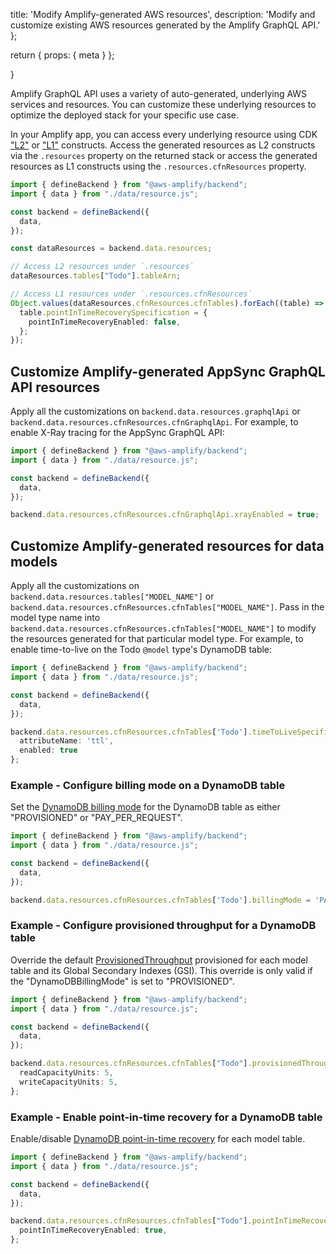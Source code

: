   title: 'Modify Amplify-generated AWS resources',
  description:
    'Modify and customize existing AWS resources generated by the Amplify GraphQL API.'
};

  return {
    props: {
      meta
    }
  };

}

Amplify GraphQL API uses a variety of auto-generated, underlying AWS services and resources. You can customize these underlying resources to optimize the deployed stack for your specific use case.


In your Amplify app, you can access every underlying resource using CDK ["L2"](https://docs.aws.amazon.com/cdk/v2/guide/constructs.html#constructs_using) or ["L1"](https://docs.aws.amazon.com/cdk/v2/guide/constructs.html#constructs_l1_using) constructs. Access the generated resources as L2 constructs via the `.resources` property on the returned stack or access the generated resources as L1 constructs using the `.resources.cfnResources` property.

```ts
import { defineBackend } from "@aws-amplify/backend";
import { data } from "./data/resource.js";

const backend = defineBackend({
  data,
});

const dataResources = backend.data.resources;

// Access L2 resources under `.resources`
dataResources.tables["Todo"].tableArn;

// Access L1 resources under `.resources.cfnResources`
Object.values(dataResources.cfnResources.cfnTables).forEach((table) => {
  table.pointInTimeRecoverySpecification = {
    pointInTimeRecoveryEnabled: false,
  };
});
```

## Customize Amplify-generated AppSync GraphQL API resources


Apply all the customizations on `backend.data.resources.graphqlApi` or `backend.data.resources.cfnResources.cfnGraphqlApi`. For example, to enable X-Ray tracing for the AppSync GraphQL API:

```ts
import { defineBackend } from "@aws-amplify/backend";
import { data } from "./data/resource.js";

const backend = defineBackend({
  data,
});

backend.data.resources.cfnResources.cfnGraphqlApi.xrayEnabled = true;
```

## Customize Amplify-generated resources for data models


Apply all the customizations on `backend.data.resources.tables["MODEL_NAME"]` or `backend.data.resources.cfnResources.cfnTables["MODEL_NAME"]`. Pass in the model type name into `backend.data.resources.cfnResources.cfnTables["MODEL_NAME"]` to modify the resources generated for that particular model type. For example, to enable time-to-live on the Todo `@model` type's DynamoDB table:

```ts
import { defineBackend } from "@aws-amplify/backend";
import { data } from "./data/resource.js";

const backend = defineBackend({
  data,
});

backend.data.resources.cfnResources.cfnTables['Todo'].timeToLiveSpecification = {
  attributeName: 'ttl',
  enabled: true
};
```

### Example - Configure billing mode on a DynamoDB table

Set the [DynamoDB billing mode](https://docs.aws.amazon.com/AWSCloudFormation/latest/UserGuide/aws-resource-dynamodb-table.html#cfn-dynamodb-table-billingmode) for the DynamoDB table as either "PROVISIONED" or "PAY_PER_REQUEST".


```ts
import { defineBackend } from "@aws-amplify/backend";
import { data } from "./data/resource.js";

const backend = defineBackend({
  data,
});

backend.data.resources.cfnResources.cfnTables['Todo'].billingMode = 'PAY_PER_REQUEST';
```

### Example - Configure provisioned throughput for a DynamoDB table

Override the default [ProvisionedThroughput](https://docs.aws.amazon.com/AWSCloudFormation/latest/UserGuide/aws-resource-dynamodb-table.html#cfn-dynamodb-table-provisionedthroughput) provisioned for each model table and its Global Secondary Indexes (GSI). This override is only valid if the "DynamoDBBillingMode" is set to "PROVISIONED".

```ts
import { defineBackend } from "@aws-amplify/backend";
import { data } from "./data/resource.js";

const backend = defineBackend({
  data,
});

backend.data.resources.cfnResources.cfnTables["Todo"].provisionedThroughput = {
  readCapacityUnits: 5,
  writeCapacityUnits: 5,
};
```

### Example - Enable point-in-time recovery for a DynamoDB table

Enable/disable [DynamoDB point-in-time recovery](https://docs.aws.amazon.com/AWSCloudFormation/latest/UserGuide/aws-properties-dynamodb-table-pointintimerecoveryspecification.html) for each model table.


```ts
import { defineBackend } from "@aws-amplify/backend";
import { data } from "./data/resource.js";

const backend = defineBackend({
  data,
});

backend.data.resources.cfnResources.cfnTables["Todo"].pointInTimeRecoverySpecification = {
  pointInTimeRecoveryEnabled: true,
};
```
